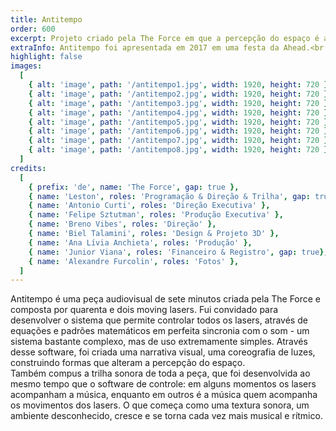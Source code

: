 ```yaml
---
title: Antitempo
order: 600
excerpt: Projeto criado pela The Force em que a percepção do espaço é alterada por  quarenta e dois moving lasers perfeitamente sincronizados com a música. 
extraInfo: Antitempo foi apresentada em 2017 em uma festa da Ahead.<br /><br />[Vídeo da performance completa](https://vimeo.com/275917960)
highlight: false
images:
  [
    { alt: 'image', path: '/antitempo1.jpg', width: 1920, height: 720 },
    { alt: 'image', path: '/antitempo2.jpg', width: 1920, height: 720 },
    { alt: 'image', path: '/antitempo3.jpg', width: 1920, height: 720 },
    { alt: 'image', path: '/antitempo4.jpg', width: 1920, height: 720 },
    { alt: 'image', path: '/antitempo5.jpg', width: 1920, height: 720 },
    { alt: 'image', path: '/antitempo6.jpg', width: 1920, height: 720 },
    { alt: 'image', path: '/antitempo7.jpg', width: 1920, height: 720 },
    { alt: 'image', path: '/antitempo8.jpg', width: 1920, height: 720 },
  ]
credits:
  [
    { prefix: 'de', name: 'The Force', gap: true },
    { name: 'Leston', roles: 'Programação & Direção & Trilha', gap: true, },
    { name: 'Antonio Curti', roles: 'Direção Executiva' },
    { name: 'Felipe Sztutman', roles: 'Produção Executiva' },
    { name: 'Breno Vibes', roles: 'Direção' },
    { name: 'Biel Talamini', roles: 'Design & Projeto 3D' },
    { name: 'Ana Lívia Anchieta', roles: 'Produção' },
    { name: 'Junior Viana', roles: 'Financeiro & Registro', gap: true},
    { name: 'Alexandre Furcolin', roles: 'Fotos' },
  ]
---
```

Antitempo é uma peça audiovisual de sete minutos criada pela The Force e composta por quarenta e dois moving lasers. Fui convidado para desenvolver o sistema que permite controlar todos os lasers, através de equações e padrões matemáticos em perfeita sincronia com o som - um sistema bastante complexo, mas de uso extremamente simples. Através desse software, foi criada uma narrativa visual, uma coreografia de luzes, construindo formas que alteram a percepção do espaço.
<br />
Também compus a trilha sonora de toda a peça, que foi desenvolvida ao mesmo tempo que o software de controle: em alguns momentos os lasers acompanham a música, enquanto em outros é a música quem acompanha os movimentos dos lasers. O que começa como uma textura sonora, um ambiente desconhecido, cresce e se torna cada vez mais musical e rítmico.

